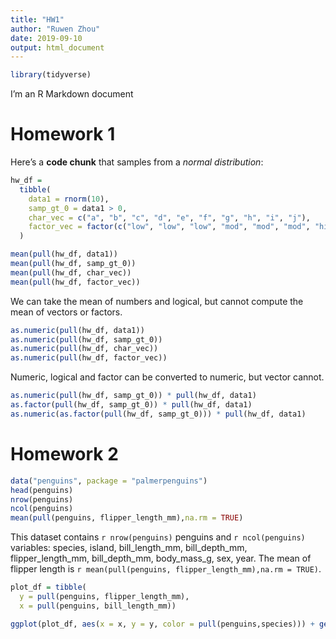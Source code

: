```yaml
---
title: "HW1"
author: "Ruwen Zhou"
date: 2019-09-10
output: html_document
---
```


```r
library(tidyverse)
```
I'm an R Markdown document

# Homework 1

Here's a **code chunk** that samples from 
a _normal distribution_:

```r

hw_df = 
  tibble(
    data1 = rnorm(10),
    samp_gt_0 = data1 > 0,
    char_vec = c("a", "b", "c", "d", "e", "f", "g", "h", "i", "j"),
    factor_vec = factor(c("low", "low", "low", "mod", "mod", "mod", "high", "high", "high", "high"))
  )
```

```r
mean(pull(hw_df, data1))
mean(pull(hw_df, samp_gt_0))
mean(pull(hw_df, char_vec))
mean(pull(hw_df, factor_vec))
```

We can take the mean of numbers and logical, but cannot compute the mean of vectors or factors.

```r
as.numeric(pull(hw_df, data1))
as.numeric(pull(hw_df, samp_gt_0))
as.numeric(pull(hw_df, char_vec))
as.numeric(pull(hw_df, factor_vec))
```

Numeric, logical and factor can be converted to numeric, but vector cannot.

```r
as.numeric(pull(hw_df, samp_gt_0)) * pull(hw_df, data1)
as.factor(pull(hw_df, samp_gt_0)) * pull(hw_df, data1)
as.numeric(as.factor(pull(hw_df, samp_gt_0))) * pull(hw_df, data1)
```



# Homework 2

```r

data("penguins", package = "palmerpenguins")
head(penguins)
nrow(penguins)
ncol(penguins)
mean(pull(penguins, flipper_length_mm),na.rm = TRUE)


```
This dataset contains `r nrow(penguins)` penguins and `r ncol(penguins)` variables: species, island, bill_length_mm, bill_depth_mm, flipper_length_mm, bill_depth_mm, body_mass_g, sex, year. The mean of flipper length is `r mean(pull(penguins, flipper_length_mm),na.rm = TRUE)`.

```r
plot_df = tibble(
  y = pull(penguins, flipper_length_mm),
  x = pull(penguins, bill_length_mm))

ggplot(plot_df, aes(x = x, y = y, color = pull(penguins,species))) + geom_point()
```







